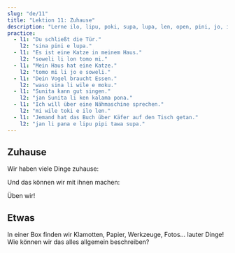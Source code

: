```yaml
---
slug: "de/11"
title: "Lektion 11: Zuhause"
description: "Lerne ilo, lipu, poki, supa, lupa, len, open, pini, jo, ijo!"
practice:
  - l1: "Du schließt die Tür."
    l2: "sina pini e lupa."
  - l1: "Es ist eine Katze in meinem Haus."
    l2: "soweli li lon tomo mi."
  - l1: "Mein Haus hat eine Katze."
    l2: "tomo mi li jo e soweli."
  - l1: "Dein Vogel braucht Essen."
    l2: "waso sina li wile e moku."
  - l1: "Sunita kann gut singen."
    l2: "jan Sunita li ken kalama pona."
  - l1: "Ich will über eine Nähmaschine sprechen."
    l2: "mi wile toki e ilo len."
  - l1: "Jemand hat das Buch über Käfer auf den Tisch getan."
    l2: "jan li pana e lipu pipi tawa supa."
---
```



## Zuhause

Wir haben viele Dinge zuhause:

<List>
  <Word sl="ilo" m="Werkzeug, wie ein Hammer, eine Gabel, ein Handy, eine App" />
  <Word sl="lipu" m="flaches Ding für 󱥡 sona, wie Papier, eine Karte, ein Buch, eine Website" />
  <Word sl="poki" m="Behälter, wie eine Box, eine Schublade, eine Flasche" />
  <Word sl="supa" m="horizontale Fläche, wie ein Regal, ein Tisch, ein Sofa" />
  <Word sl="lupa" m="eine Öffnung, wie eine Tür, ein Fenster, ein Loch" />
  <Word sl="len" m="eine Bedeckung, wie Kleidung, ein Schuh, eine Decke" />
</List>

Und das können wir mit ihnen machen:

<List>
  <Word sl="open" m="anfangen, öffnen, anschalten" />
  <Word sl="pini" m="beenden, schließen, ausschalten" />
  <Word sl="jo" m="halten, enthalten, beinhalten" />
</List>

Üben wir!

<List>
  <Sentence sl="mi open e lupa." m="Ich öffne die Tür." />
  <Sentence sl="jan li pini e poki moku." m="Die Person schließt den Kühlschrank." />
  <Sentence sl="lipu li lon supa lape." m="Das Buch ist auf dem Bett." />
  <Sentence sl="poki mi li ken jo e len." m="Meine Schublade könnte Kleidung enthalten." />
  <Sentence sl="ilo mi li wile e wawa." m="Mein Handy braucht Elektrizität." />
</List>

## Etwas

In einer Box finden wir Klamotten, Papier, Werkzeuge, Fotos... lauter Dinge! Wie können wir das alles allgemein beschreiben?

<List>
  <Word sl="ijo" m="etwas, Ding, Zeug" />
  <Sentence sl="poki li jo e ijo." m="Die Box hat Zeug." />
  <Sentence sl="jan li sitelen e ijo suwi." m="Jemand zeichnet etwas süßes." />
  <Sentence sl="mi wile toki e ijo kasi." m="Ich würde gerne über etwas, was mit Pflanzen zu tun hat, reden." />
</List>

<Practice exercises={frontmatter.practice} client:load />
